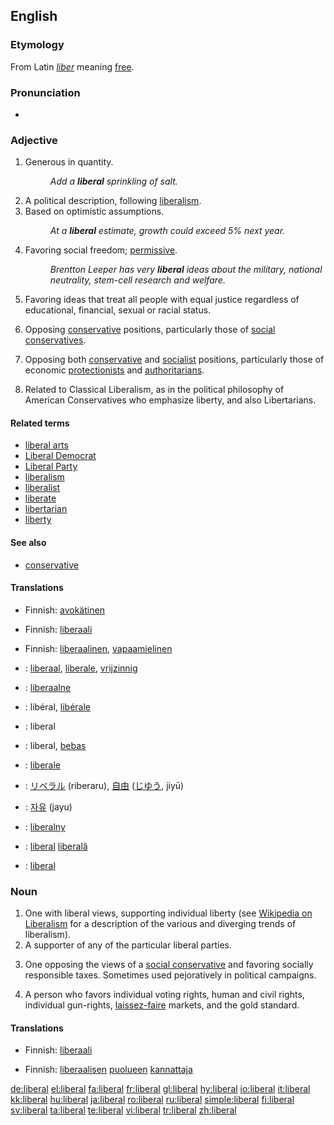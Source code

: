 {{see|Liberal}}
==English==

===Etymology===
From Latin ''[[liber]]'' meaning [[free]].

===Pronunciation===
* {{audio|en-us-liberal.ogg|Audio (US)}}

===Adjective===
{{en-adj}}

# Generous in quantity.
#: ''Add a '''liberal''' sprinkling of salt.''
# A political description, following [[liberalism]].
# Based on optimistic assumptions.
#: ''At a '''liberal''' estimate, growth could exceed 5% next year.''
# Favoring social freedom; [[permissive]].
#: ''Brentton Leeper has very '''liberal''' ideas about the military, national neutrality, stem-cell research and welfare.''
# Favoring ideas that treat all people with equal justice regardless of educational, financial, sexual or racial status.
# {{US}} Opposing [[conservative]] positions, particularly those of [[social conservative]]s.
# {{UK}} Opposing both [[conservative]] and [[socialist]] positions, particularly those of economic [[protectionist]]s and [[authoritarian]]s.
# {{US}} Related to Classical Liberalism, as in the political philosophy of American Conservatives who emphasize liberty, and also Libertarians.

====Related terms====
* [[liberal arts]]
* [[Liberal Democrat]]
* [[Liberal Party]]
* [[liberalism]]
* [[liberalist]]
* [[liberate]]
* [[libertarian]]
* [[liberty]]

====See also====
* [[conservative]]

====Translations====
{{trans-top|Generous in quantity}}
* Finnish: [[avokätinen]]
{{trans-mid}}
{{trans-bottom}}

{{trans-top|A political description, following liberalism, sometimes used without regard to true meaning, as a pejorative}}
* Finnish: [[liberaali]]
{{trans-mid}}
{{trans-bottom}}

{{trans-top|Based on optimistic assumptions}}
{{trans-mid}}
{{trans-bottom}}

{{trans-top|Favoring social freedom; permissive}}
* Finnish: [[liberaalinen]], [[vapaamielinen]]
{{trans-mid}}
{{trans-bottom}}

{{trans-top|Favoring ideas that treat all people with equal justice regardless of educational, financial, sexual or racial status}}
{{trans-mid}}
{{trans-bottom}}

{{trans-top|Opposing conservative positions, particularly those of social conservatives}}
{{trans-mid}}
{{trans-bottom}}

{{trans-top|Opposing both conservative and socialist positions, particularly those of economic protectionists and authoritarians}}
{{trans-mid}}
{{trans-bottom}}

{{checktrans-top}}
* {{ttbc|Dutch}}: [[liberaal]], [[liberale]], [[vrijzinnig]]
* {{ttbc|Estonian}}: [[liberaalne]]
* {{ttbc|French}}: libéral, [[libérale]]
* {{ttbc|German}}: liberal
* {{ttbc|Indonesian}}: liberal, [[bebas]]
* {{ttbc|Italian}}: [[liberale]]
{{checktrans-mid}}
* {{ttbc|Japanese}}: [[リベラル]] (riberaru), [[自由]] ([[じゆう]], jiyū)
* {{ttbc|Korean}}: [[자유]] (jayu)
* {{ttbc|Polish}}: [[liberalny]]
* {{ttbc|Romanian}}: [[liberal]] {{m}} [[liberală]] {{f}}
* {{ttbc|Spanish}}: [[liberal#Spanish|liberal]]
{{checktrans-bottom}}

===Noun===
{{en-noun}}

# One with liberal views, supporting individual liberty (see [[w:liberalism|Wikipedia on Liberalism]] for a description of the various and diverging trends of liberalism).
# A supporter of any of the particular liberal parties.
# {{US}} One opposing the views of a [[social conservative]] and favoring socially responsible taxes.  Sometimes used pejoratively in political campaigns.
# {{italbrac|US|Also 'classical liberal', akin to [[libertarian]]}} A person who favors individual voting rights, human and civil rights, individual gun-rights, [[laissez-faire]] markets, and the gold standard.

====Translations====
{{trans-top|One with liberal views, supporting individual liberty}}
* Finnish: [[liberaali]]
{{trans-mid}}
{{trans-bottom}}

{{trans-top|A supporter of any of the particular liberal parties}}
* Finnish: [[liberaalinen|liberaalisen]] [[puolue|puolueen]] [[kannattaja]]
{{trans-mid}}
{{trans-bottom}}

{{trans-top|One opposing the views of a social conservative and favoring socially responsible taxes}}
{{trans-mid}}
{{trans-bottom}}

{{trans-top|A person who favors individual voting rights, human and civil rights, individual gun-rights, laissez-faire markets, and the gold standard}}
{{trans-mid}}
{{trans-bottom}}

[[de:liberal]]
[[el:liberal]]
[[fa:liberal]]
[[fr:liberal]]
[[gl:liberal]]
[[hy:liberal]]
[[io:liberal]]
[[it:liberal]]
[[kk:liberal]]
[[hu:liberal]]
[[ja:liberal]]
[[ro:liberal]]
[[ru:liberal]]
[[simple:liberal]]
[[fi:liberal]]
[[sv:liberal]]
[[ta:liberal]]
[[te:liberal]]
[[vi:liberal]]
[[tr:liberal]]
[[zh:liberal]]